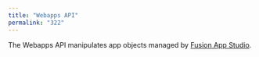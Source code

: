 ```yaml
---
title: "Webapps API"
permalink: "322"
---
```



The Webapps API manipulates app objects managed by [Fusion App Studio](/app-studio/4.2/963/fusion-app-studio).

